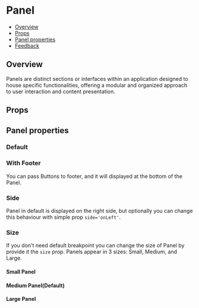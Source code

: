 
<Meta of={PanelStories} />

# Panel

- [Overview](#overview)
- [Props](#props)
- [Panel properties](#panel-properties)
- [Feedback](#feedback)

## Overview

Panels are distinct sections or interfaces within an application designed to house specific functionalities, offering a modular and organized approach to user interaction and content presentation.

## Props

<PropsTable />

## Panel properties

<TipBenefits />

### Default

<Canvas>
  <Story of={PanelStories.Default} />
</Canvas>

### With Footer

You can pass Buttons to footer, and it will displayed at the bottom of the Panel.

<Canvas>
  <Story of={PanelStories.Footer} />
</Canvas>

### Side

Panel in default is displayed on the right side, but optionally you can change this behaviour with simple prop `side='onLeft'`.

<Canvas>
  <Story of={PanelStories.Side} />
</Canvas>

### Size

If you don't need default breakpoint you can change the size of Panel by provide it the `size` prop.
Panels appear in 3 sizes: Small, Medium, and Large.

#### Small Panel

<Canvas>
  <Story of={PanelStories.SmallPanel} />
</Canvas>

#### Medium Panel(Default)

<Canvas>
  <Story of={PanelStories.MediumPanel} />
</Canvas>

#### Large Panel

<Canvas>
  <Story of={PanelStories.LargePanel} />
</Canvas>